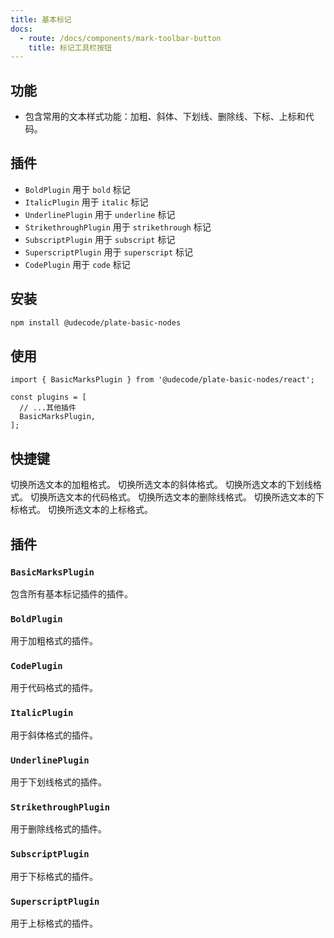 ```yaml
---
title: 基本标记
docs:
  - route: /docs/components/mark-toolbar-button
    title: 标记工具栏按钮
---
```


<ComponentPreview name="basic-marks-demo" />

<PackageInfo>

## 功能

- 包含常用的文本样式功能：加粗、斜体、下划线、删除线、下标、上标和代码。

</PackageInfo>

## 插件

- `BoldPlugin` 用于 `bold` 标记
- `ItalicPlugin` 用于 `italic` 标记
- `UnderlinePlugin` 用于 `underline` 标记
- `StrikethroughPlugin` 用于 `strikethrough` 标记
- `SubscriptPlugin` 用于 `subscript` 标记
- `SuperscriptPlugin` 用于 `superscript` 标记
- `CodePlugin` 用于 `code` 标记

## 安装

```bash
npm install @udecode/plate-basic-nodes
```

## 使用

```tsx
import { BasicMarksPlugin } from '@udecode/plate-basic-nodes/react';

const plugins = [
  // ...其他插件
  BasicMarksPlugin,
];
```

## 快捷键

<KeyTable>
  <KeyTableItem hotkey="Cmd + B">
    切换所选文本的加粗格式。
  </KeyTableItem>
  <KeyTableItem hotkey="Cmd + I">
    切换所选文本的斜体格式。
  </KeyTableItem>
  <KeyTableItem hotkey="Cmd + U">
    切换所选文本的下划线格式。
  </KeyTableItem>
  <KeyTableItem hotkey="Cmd + E">
    切换所选文本的代码格式。
  </KeyTableItem>
  <KeyTableItem hotkey="Cmd + Shift + X">
    切换所选文本的删除线格式。
  </KeyTableItem>
  <KeyTableItem hotkey="Cmd + ,">
    切换所选文本的下标格式。
  </KeyTableItem>
  <KeyTableItem hotkey="Cmd + .">
    切换所选文本的上标格式。
  </KeyTableItem>
</KeyTable>

## 插件

### `BasicMarksPlugin`

包含所有基本标记插件的插件。

### `BoldPlugin`

用于加粗格式的插件。

### `CodePlugin`

用于代码格式的插件。

### `ItalicPlugin`

用于斜体格式的插件。

### `UnderlinePlugin`

用于下划线格式的插件。

### `StrikethroughPlugin`

用于删除线格式的插件。

### `SubscriptPlugin`

用于下标格式的插件。

### `SuperscriptPlugin`

用于上标格式的插件。